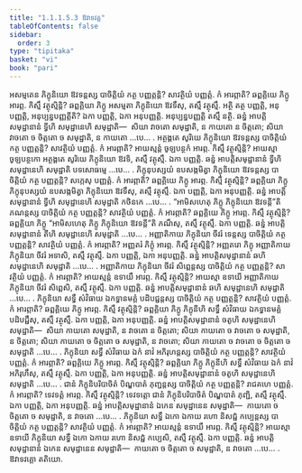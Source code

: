 ```yaml
---
title: "1.1.1.5.3 ឱវាទវគ្គ"
tableOfContents: false
sidebar:
  order: 3
type: "tipitaka"
basket: "vi"
book: "pari"
---
```



<DynamicBreadcrumb />

<Division number="74" book="pari">

<Paragraph number="141" book="pari">
អសម្មតេន ភិក្ខុនិយោ ឱវទន្តស្ស បាចិត្តិយំ កត្ថ បញ្ញត្តន្តិ? សាវត្ថិយំ បញ្ញត្តំ. កំ អារព្ភាតិ? ឆព្ពគ្គិយេ ភិក្ខូ អារព្ភ. កិស្មឹ វត្ថុស្មិន្តិ? ឆព្ពគ្គិយា ភិក្ខូ អសម្មតា ភិក្ខុនិយោ ឱវទឹសុ, តស្មឹ វត្ថុស្មឹ. អត្ថិ តត្ថ បញ្ញត្តិ, អនុបញ្ញត្តិ, អនុប្បន្នបញ្ញត្តីតិ? ឯកា បញ្ញត្តិ, ឯកា អនុបញ្ញត្តិ. អនុប្បន្នបញ្ញត្តិ តស្មឹ នត្ថិ. ឆន្នំ អាបត្តិសមុដ្ឋានានំ ទ្វីហិ សមុដ្ឋានេហិ សមុដ្ឋាតិ—  សិយា វាចតោ សមុដ្ឋាតិ, ន កាយតោ ន ចិត្តតោ; សិយា វាចតោ ច ចិត្តតោ ច សមុដ្ឋាតិ, ន កាយតោ …បេ… .
</Paragraph>

</Division>
<Division number="75" book="pari">

<Paragraph number="142" book="pari">
អត្ថង្គតេ សូរិយេ ភិក្ខុនិយោ ឱវទន្តស្ស បាចិត្តិយំ កត្ថ បញ្ញត្តន្តិ? សាវត្ថិយំ បញ្ញត្តំ. កំ អារព្ភាតិ? អាយស្មន្តំ ចូឡបន្ថកំ អារព្ភ. កិស្មឹ វត្ថុស្មិន្តិ? អាយស្មា ចូឡបន្ថកោ អត្ថង្គតេ សូរិយេ ភិក្ខុនិយោ ឱវទិ, តស្មឹ វត្ថុស្មឹ. ឯកា បញ្ញត្តិ. ឆន្នំ អាបត្តិសមុដ្ឋានានំ ទ្វីហិ សមុដ្ឋានេហិ សមុដ្ឋាតិ បទសោធម្មេ …បេ… .
</Paragraph>

</Division>
<Division number="76" book="pari">

<Paragraph number="143" book="pari">
ភិក្ខុនុបស្សយំ ឧបសង្កមិត្វា ភិក្ខុនិយោ ឱវទន្តស្ស បាចិត្តិយំ កត្ថ បញ្ញត្តន្តិ? សក្កេសុ បញ្ញត្តំ. កំ អារព្ភាតិ? ឆព្ពគ្គិយេ ភិក្ខូ អារព្ភ. កិស្មឹ វត្ថុស្មិន្តិ? ឆព្ពគ្គិយា ភិក្ខូ ភិក្ខុនុបស្សយំ ឧបសង្កមិត្វា ភិក្ខុនិយោ ឱវទឹសុ, តស្មឹ វត្ថុស្មឹ. ឯកា បញ្ញត្តិ, ឯកា អនុបញ្ញត្តិ. ឆន្នំ អាបត្តិសមុដ្ឋានានំ ទ្វីហិ សមុដ្ឋានេហិ សមុដ្ឋាតិ កថិនកេ …បេ… .
</Paragraph>

</Division>
<Division number="77" book="pari">

<Paragraph number="144" book="pari">
“អាមិសហេតុ ភិក្ខូ ភិក្ខុនិយោ ឱវទន្តី”តិ ភណន្តស្ស បាចិត្តិយំ កត្ថ បញ្ញត្តន្តិ? សាវត្ថិយំ បញ្ញត្តំ. កំ អារព្ភាតិ? ឆព្ពគ្គិយេ ភិក្ខូ អារព្ភ. កិស្មឹ វត្ថុស្មិន្តិ? ឆព្ពគ្គិយា ភិក្ខូ “អាមិសហេតុ ភិក្ខូ ភិក្ខុនិយោ ឱវទន្តី”តិ ភណឹសុ, តស្មឹ វត្ថុស្មឹ. ឯកា បញ្ញត្តិ. ឆន្នំ អាបត្តិសមុដ្ឋានានំ តីហិ សមុដ្ឋានេហិ សមុដ្ឋាតិ …បេ… .
</Paragraph>

</Division>
<Division number="78" book="pari">

<Paragraph number="145" book="pari">
អញ្ញាតិកាយ ភិក្ខុនិយា ចីវរំ ទេន្តស្ស បាចិត្តិយំ កត្ថ បញ្ញត្តន្តិ? សាវត្ថិយំ បញ្ញត្តំ. កំ អារព្ភាតិ? អញ្ញតរំ ភិក្ខុំ អារព្ភ. កិស្មឹ វត្ថុស្មិន្តិ? អញ្ញតរោ ភិក្ខុ អញ្ញាតិកាយ ភិក្ខុនិយា ចីវរំ អទាសិ, តស្មឹ វត្ថុស្មឹ. ឯកា បញ្ញត្តិ, ឯកា អនុបញ្ញត្តិ. ឆន្នំ អាបត្តិសមុដ្ឋានានំ ឆហិ សមុដ្ឋានេហិ សមុដ្ឋាតិ …បេ… .
</Paragraph>

</Division>
<Division number="79" book="pari">

<Paragraph number="146" book="pari">
អញ្ញាតិកាយ ភិក្ខុនិយា ចីវរំ សិព្ពេន្តស្ស បាចិត្តិយំ កត្ថ បញ្ញត្តន្តិ? សាវត្ថិយំ បញ្ញត្តំ. កំ អារព្ភាតិ? អាយស្មន្តំ ឧទាយឹ អារព្ភ. កិស្មឹ វត្ថុស្មិន្តិ? អាយស្មា ឧទាយី អញ្ញាតិកាយ ភិក្ខុនិយា ចីវរំ សិព្ពេសិ, តស្មឹ វត្ថុស្មឹ. ឯកា បញ្ញត្តិ. ឆន្នំ អាបត្តិសមុដ្ឋានានំ ឆហិ សមុដ្ឋានេហិ សមុដ្ឋាតិ …បេ… .
</Paragraph>

</Division>
<Division number="80" book="pari">

<Paragraph number="147" book="pari">
ភិក្ខុនិយា សទ្ធឹ សំវិធាយ ឯកទ្ធានមគ្គំ បដិបជ្ជន្តស្ស បាចិត្តិយំ កត្ថ បញ្ញត្តន្តិ? សាវត្ថិយំ បញ្ញត្តំ. កំ អារព្ភាតិ? ឆព្ពគ្គិយេ ភិក្ខូ អារព្ភ. កិស្មឹ វត្ថុស្មិន្តិ? ឆព្ពគ្គិយា ភិក្ខូ ភិក្ខុនីហិ សទ្ធឹ សំវិធាយ ឯកទ្ធានមគ្គំ បដិបជ្ជឹសុ, តស្មឹ វត្ថុស្មឹ. ឯកា បញ្ញត្តិ, ឯកា អនុបញ្ញត្តិ. ឆន្នំ អាបត្តិសមុដ្ឋានានំ ចតូហិ សមុដ្ឋានេហិ សមុដ្ឋាតិ—  សិយា កាយតោ សមុដ្ឋាតិ, ន វាចតោ ន ចិត្តតោ; សិយា កាយតោ ច វាចតោ ច សមុដ្ឋាតិ, ន ចិត្តតោ; សិយា កាយតោ ច ចិត្តតោ ច សមុដ្ឋាតិ, ន វាចតោ; សិយា កាយតោ ច វាចតោ ច ចិត្តតោ ច សមុដ្ឋាតិ …បេ… .
</Paragraph>

</Division>
<Division number="81" book="pari">

<Paragraph number="148" book="pari">
ភិក្ខុនិយា សទ្ធឹ សំវិធាយ ឯកំ នាវំ អភិរុហន្តស្ស បាចិត្តិយំ កត្ថ បញ្ញត្តន្តិ? សាវត្ថិយំ បញ្ញត្តំ. កំ អារព្ភាតិ? ឆព្ពគ្គិយេ ភិក្ខូ អារព្ភ. កិស្មឹ វត្ថុស្មិន្តិ? ឆព្ពគ្គិយា ភិក្ខូ ភិក្ខុនីហិ សទ្ធឹ សំវិធាយ ឯកំ នាវំ អភិរុហឹសុ, តស្មឹ វត្ថុស្មឹ. ឯកា បញ្ញត្តិ, ឯកា អនុបញ្ញត្តិ. ឆន្នំ អាបត្តិសមុដ្ឋានានំ ចតូហិ សមុដ្ឋានេហិ សមុដ្ឋាតិ …បេ… .
</Paragraph>

</Division>
<Division number="82" book="pari">

<Paragraph number="149" book="pari">
ជានំ ភិក្ខុនិបរិបាចិតំ បិណ្ឌបាតំ ភុញ្ជន្តស្ស បាចិត្តិយំ កត្ថ បញ្ញត្តន្តិ? រាជគហេ បញ្ញត្តំ. កំ អារព្ភាតិ? ទេវទត្តំ អារព្ភ. កិស្មឹ វត្ថុស្មិន្តិ? ទេវទត្តោ ជានំ ភិក្ខុនិបរិបាចិតំ បិណ្ឌបាតំ ភុញ្ជិ, តស្មឹ វត្ថុស្មឹ. ឯកា បញ្ញត្តិ, ឯកា អនុបញ្ញត្តិ. ឆន្នំ អាបត្តិសមុដ្ឋានានំ ឯកេន សមុដ្ឋានេន សមុដ្ឋាតិ—  កាយតោ ច ចិត្តតោ ច សមុដ្ឋាតិ, ន វាចតោ …បេ… .
</Paragraph>

</Division>
<Division number="83" book="pari">

<Paragraph number="150" book="pari">
ភិក្ខុនិយា សទ្ធឹ ឯកោ ឯកាយ រហោ និសជ្ជំ កប្បេន្តស្ស បាចិត្តិយំ កត្ថ បញ្ញត្តន្តិ? សាវត្ថិយំ បញ្ញត្តំ. កំ អារព្ភាតិ? អាយស្មន្តំ ឧទាយឹ អារព្ភ. កិស្មឹ វត្ថុស្មិន្តិ? អាយស្មា ឧទាយី ភិក្ខុនិយា សទ្ធឹ ឯកោ ឯកាយ រហោ និសជ្ជំ កប្បេសិ, តស្មឹ វត្ថុស្មឹ. ឯកា បញ្ញត្តិ. ឆន្នំ អាបត្តិសមុដ្ឋានានំ ឯកេន សមុដ្ឋានេន សមុដ្ឋាតិ—  កាយតោ ច ចិត្តតោ ច សមុដ្ឋាតិ, ន វាចតោ …បេ… .

</Paragraph>
</Division>

<Paragraph number="151" type="center" book="pari">
ឱវាទវគ្គោ តតិយោ.
</Paragraph>